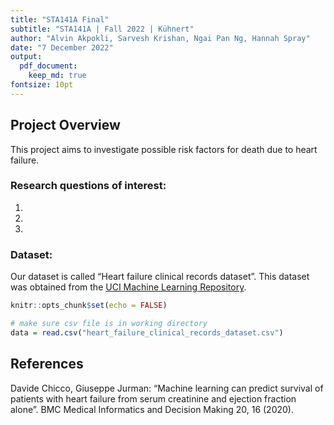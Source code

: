 ```yaml
---
title: "STA141A Final"
subtitle: "STA141A | Fall 2022 | Kühnert"
author: "Alvin Akpokli, Sarvesh Krishan, Ngai Pan Ng, Hannah Spray"
date: "7 December 2022"
output: 
  pdf_document:
    keep_md: true
fontsize: 10pt
---
```


## Project Overview  
This project aims to investigate possible risk factors for death due to heart failure. 

### Research questions of interest:  
1.  
2.  
3.  

### Dataset:  
Our dataset is called "Heart failure clinical records dataset". This dataset was obtained from the [UCI Machine Learning Repository](https://archive.ics.uci.edu/ml/datasets/Heart+failure+clinical+records).

```r
knitr::opts_chunk$set(echo = FALSE)
```

```r
# make sure csv file is in working directory
data = read.csv("heart_failure_clinical_records_dataset.csv")

```


\pagebreak
## References  
Davide Chicco, Giuseppe Jurman: "Machine learning can predict survival of patients with heart failure from serum creatinine and ejection fraction alone". BMC Medical Informatics and Decision Making 20, 16 (2020).
